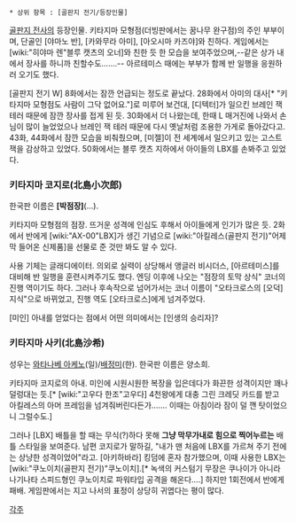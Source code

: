  * 상위 항목 : [골판지 전기/등장인물]

[[골판지 전사]]의 등장인물. 키타지마 모형점(더빙판에서는 꿈나무 완구점)의 주인 부부이며, 단골인 [야마노 반], [카와무라 아미], [아오시마 카즈야]와 친하다. 게임에서는 [wiki:"히야마 렌"블루 캣츠의 오너]와 친한 듯 한 모습을 보여주었으며,--같은 상가 내에서 장사를 하니까 친할수도…….-- 아르테미스 때에는 부부가 함께 반 일행을 응원하러 오기도 했다.

[골판지 전기 W] 8화에서는 잠깐 언급되는 정도로 끝났다. 28화에서 아미의 대사[* "키타지마 모형점도 사람이 그닥 없어요."]로 미루어 보건대, [디텍터]가 일으킨 브레인 잭 테러 때문에 잠깐 장사를 접게 된 듯. 30화에서 더 나왔는데, 한때 L 매거진에 나와서 손님이 많이 늘었었으나 브레인 잭 테러 때문에 다시 옛날처럼 조용한 가게로 돌아갔다고. 43화, 44화에서 잠깐 모습을 비춰줬으며, [미젤]이 전 세계에서 일으키고 있는 고스트 잭을 감상하고 있었다. 50화에서는 블루 캣츠 지하에서 아이들의 LBX를 손봐주고 있었다.

=== 키타지마 코지로(北島小次郎) ===
한국판 이름은 '''[박점장]'''(…).

키타지마 모형점의 점장. 뜨거운 성격에 인심도 후해서 아이들에게 인기가 많은 듯. 2화에서 반에게 [wiki:"AX-00"LBX]가 생긴 기념으로 [wiki:"아킬레스(골판지 전기)"어제 막 들어온 신제품]을 선물로 준 것만 봐도 알 수 있다.

사용 기체는 글래디에이터. 의외로 실력이 상당해서 앵글러 비시더스, [아르테미스]를 대비해 반 일행을 훈련시켜주기도 했다. 엔딩 이후에 나오는 "점장의 토막 상식" 코너의 진행 역이기도 하다. 그러나 후속작으로 넘어가서는 코너 이름이 "오타크로스의 [오덕] 지식"으로 바뀌었고, 진행 역도 [오타크로스]에게 넘겨주었다.

[미인] 아내를 얻었다는 점에서 어떤 의미에서는 [인생의 승리자]?

=== 키타지마 사키(北島沙希) ===
성우는 [[와타나베 아케노]](일)/[[배정미]](한). 한국판 이름은 양소희.

키타지마 코지로의 아내. 미인에 시원시원한 복장을 입은데다가 화끈한 성격이지만 꽤나 덜렁대는 듯.[* [wiki:"고우다 한조"고우다] 4천왕에게 대충 그린 크레딧 카드를 받고 아킬레스의 아머 프레임을 넘겨줘버린다든가……. 이때는 아침이라 잠이 덜 깬 탓이었으니 그럴수도.]

그러나 [LBX] 배틀을 할 때는 무식(?)하다 못해 '''그냥 막무가내로 힘으로 찍어누르는''' 배틀 스타일을 보여준다. 남편 코지로가 말하길, "내가 맨 처음에 LBX를 가르쳐 주기 전에는 상냥한 성격이었어"라고. [아키하바라] 킹덤에 혼자 참가했으며, 이때 사용한 LBX는 [wiki:"쿠노이치(골판지 전기)"쿠노이치].[* 녹색의 커스텀기 무장은 쿠나이가 아니라 나기나타 스피드형인 쿠노이치로 파워타입 공격을 해온다....] 하지만 1회전에서 반에게 패배. 게임판에서는 지고 나서의 표정이 상당히 귀엽다는 평이 많다.

[[각주]]
